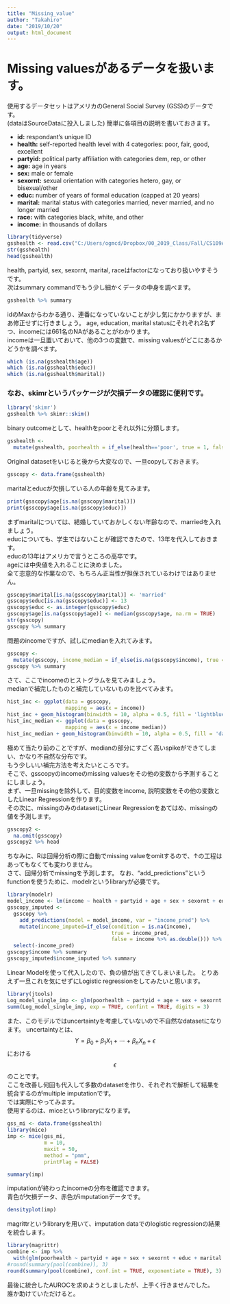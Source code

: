 ---
title: "Missing_value"
author: "Takahiro"
date: "2019/10/20"
output: html_document
---

# Missing valuesがあるデータを扱います。
使用するデータセットはアメリカのGeneral Social Survey (GSS)のデータです。  
(dataはSourceDataに投入しました)
簡単に各項目の説明を書いておきます。
<ul>
<li>**id:** respondant's unique ID</li>
<li>**health:** self-reported health level with 4 categories: poor, fair, good, excellent</li>
<li>**partyid:** political party affiliation with categories dem, rep, or other</li>
<li>**age:** age in years</li>
<li>**sex:** male or female</li>
<li>**sexornt:** sexual orientation with categories hetero, gay, or bisexual/other</li>
<li>**educ:** number of years of formal education (capped at 20 years)</li>
<li>**marital:** marital status with categories married, never married, and no longer married</li>
<li>**race:** with categories black, white, and other</li>
<li>**income:** in thousands of dollars</li>
</ul>

```{r}
library(tidyverse)
gsshealth <- read.csv("C:/Users/ogmcd/Dropbox/00_2019_Class/Fall/CS109A/Labnotes/data/gsshealth18.csv", header=TRUE)
str(gsshealth)
head(gsshealth)
```

health, partyid, sex, sexornt, marital, raceはfactorになっており扱いやすそうです。  
次はsummary commandでもう少し細かくデータの中身を調べます。
```{r}
gsshealth %>% summary
```

idのMaxからわかる通り、連番になっていないことが少し気にかかりますが、まあ修正せずに行きましょう。
age, education, marital statusにそれぞれ2名ずつ、incomeには661名のNAがあることがわかります。  
incomeは一旦置いておいて、他の3つの変数で、missing valuesがどこにあるかどうかを調べます。

```{r}
which (is.na(gsshealth$age))
which (is.na(gsshealth$educ))
which (is.na(gsshealth$marital))
```

### なお、skimrというパッケージが欠損データの確認に便利です。
```{r}
library('skimr')
gsshealth %>% skimr::skim()
```

binary outcomeとして、healthをpoorとそれ以外に分類します。
```{r}
gsshealth <-
  mutate(gsshealth, poorhealth = if_else(health=='poor', true = 1, false = 0))
```



Original datasetをいじると後から大変なので、一旦copyしておきます。

```{r}
gsscopy <- data.frame(gsshealth)
```

maritalとeducが欠損している人の年齢を見てみます。

```{r}
print(gsscopy$age[is.na(gsscopy$marital)])
print(gsscopy$age[is.na(gsscopy$educ)])
```

まずmaritalについては、結婚していておかしくない年齢なので、marriedを入れましょう。  
educについても、学生ではないことが確認できたので、13年を代入しておきます。  
educの13年はアメリカで言うところの高卒です。  
ageには中央値を入れることに決めました。  
全て恣意的な作業なので、もちろん正当性が担保されているわけではありません。

```{r}
gsscopy$marital[is.na(gsscopy$marital)] <- 'married'
gsscopy$educ[is.na(gsscopy$educ)] <- 13
gsscopy$educ <- as.integer(gsscopy$educ)
gsscopy$age[is.na(gsscopy$age)] <- median(gsscopy$age, na.rm = TRUE)
str(gsscopy)
gsscopy %>% summary
```

問題のincomeですが、試しにmedianを入れてみます。

```{r}
gsscopy <-
  mutate(gsscopy, income_median = if_else(is.na(gsscopy$income), true = median(gsscopy$income, na.rm = TRUE), false = gsscopy$income))
gsscopy %>% summary
```

さて、ここでincomeのヒストグラムを見てみましょう。  
medianで補完したものと補完していないものを比べてみます。

```{r}
hist_inc <- ggplot(data = gsscopy, 
                   mapping = aes(x = income))
hist_inc + geom_histogram(binwidth = 10, alpha = 0.5, fill = 'lightblue') + ylim(0, 1000)
hist_inc_median <- ggplot(data = gsscopy, 
                   mapping = aes(x = income_median))
hist_inc_median + geom_histogram(binwidth = 10, alpha = 0.5, fill = 'darkblue') + ylim(0,1000)
```

極めて当たり前のことですが、medianの部分にすごく高いspikeができてしまい、かなり不自然な分布です。  
もう少しいい補完方法を考えたいところです。  
そこで、gsscopyのincomeのmissing valuesをその他の変数から予測することにしましょう。  
まず、一旦missingを除外して、目的変数をincome, 説明変数をその他の変数としたLinear Regressionを作ります。  
その次に、missingのみのdatasetにLinear Regressionをあてはめ、missingの値を予測します。

```{r}
gsscopy2 <-
  na.omit(gsscopy)
gsscopy2 %>% head
```

ちなみに、Rは回帰分析の際に自動でmissing valueをomitするので、↑の工程はあってもなくても変わりません。  
さて、回帰分析でmissingを予測します。
なお、"add_predictions"というfunctionを使うために、modelrというlibraryが必要です。

```{r}
library(modelr)
model_income <- lm(income ~ health + partyid + age + sex + sexornt + educ + marital + race, data = gsscopy2)
gsscopy_imputed <- 
  gsscopy %>% 
    add_predictions(model = model_income, var = "income_pred") %>% 
    mutate(income_imputed=if_else(condition = is.na(income),
                                  true = income_pred,
                                  false = income %>% as.double())) %>% 
  select(-income_pred)
gsscopy$income %>% summary
gsscopy_imputed$income_imputed %>% summary
```

Linear Modelを使って代入したので、負の値が出てきてしまいました。
とりあえず一旦これを気にせずにLogistic regressionをしてみたいと思います。

```{r}
library(jtools)
Log_model_single_imp <- glm(poorhealth ~ partyid + age + sex + sexornt + educ + marital + race + income, family = binomial(link = 'logit'), data = gsscopy_imputed)
summ(Log_model_single_imp, exp = TRUE, confint = TRUE, digits = 3)
```


また、このモデルではuncertaintyを考慮していないので不自然なdatasetになります。
uncertaintyとは、
$$
Y = \beta_0 + \beta_1X_1 + \cdots + \beta_nX_n + \epsilon
$$
における
$$
\epsilon
$$
のことです。  
ここを改善し何回も代入して多数のdatasetを作り、それぞれで解析して結果を統合するのがmultiple imputationです。  
では実際にやってみます。  
使用するのは、miceというlibraryになります。

```{r}
gss_mi <- data.frame(gsshealth)
library(mice)
imp <- mice(gss_mi,
            m = 10,
            maxit = 50,
            method = "pmm",
            printFlag = FALSE)

summary(imp)
```

imputationが終わったincomeの分布を確認できます。  
青色が欠損データ、赤色がimputationデータです。

```{r}
densityplot(imp)
```

magrittrというlibraryを用いて、imputation dataでのlogistic regressionの結果を統合します。

```{r}
library(magrittr)
combine <- imp %>%
  with(glm(poorhealth ~ partyid + age + sex + sexornt + educ + marital + race + income, family = binomial(link = 'logit')))
#round(summary(pool(combine)), 3)
round(summary(pool(combine), conf.int = TRUE, exponentiate = TRUE), 3)
```

最後に統合したAUROCを求めようとしましたが、上手く行きませんでした。  
誰か助けていただけると。